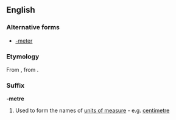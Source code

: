 ==English==

===Alternative forms===
* [[-meter]]

===Etymology===
From {{etyl|fr|en}} {{term|metre|lang=fr}}, from {{etyl|grc}} {{term|μέτρον||measure|sc=polytonic|tr=metron|lang=grc}}.

===Suffix===
'''-metre'''

<!--# Used to form the names of [[measuring]] [[device]]s - e.g. [[barometer]]

# Used to form the names of [[line]]s of [[feet]] in [[prosody]] - e.g. [[hexameter]]-->
# {{British spelling}} Used to form the names of [[unit of measure|units of measure]] - e.g. [[centimetre]]